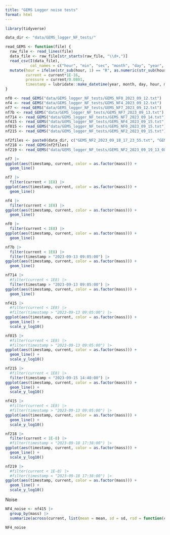 ---
title: "GEMS Logger noise tests"
format: html
---

```{r}
library(tidyverse)

data_dir <- "data/GEMS_logger_NF_tests/"
```

```{r}
read_GEMS <- function(file) {
  raw_file <- read_lines(file)
  data_file <- raw_file[str_starts(raw_file, "\\d+,")]
  read_csv(I(data_file),
           col_names = c("hour", "min", "sec", "month", "day", "year", "mass", "current")) |> 
  mutate(hour = ifelse(str_sub(hour, 1) == "R", as.numeric(str_sub(hour, 3)), hour),
         current = current*1E-16,
         pressure = current/0.0801,
         timestamp = lubridate::make_datetime(year, month, day, hour, min, sec, tz = "America/New_York"))
}
```


```{r}
nf0 <- read_GEMS("data/GEMS_logger_NF_tests/GEMS_NF0_2023_09_12.txt")
nf4 <- read_GEMS("data/GEMS_logger_NF_tests/GEMS_NF4_2023_09_12.txt")
nf7 <- read_GEMS("data/GEMS_logger_NF_tests/GEMS_NF7_2023_09_12.txt")
nf7b <- read_GEMS("data/GEMS_logger_NF_tests/GEMS_NF7_2023_09_13.txt")
nf714 <- read_GEMS("data/GEMS_logger_NF_tests/GEMS_NF7_2023_09_14.txt")
nf415 <- read_GEMS("data/GEMS_logger_NF_tests/GEMS_NF4_2023_09_15.txt")
nf015 <- read_GEMS("data/GEMS_logger_NF_tests/GEMS_NF0_2023_09_15.txt")
nf215 <- read_GEMS("data/GEMS_logger_NF_tests/GEMS_NF2_2023_09_15.txt")

nf2files <- paste0(data_dir, c("GEMS_NF2_2023_09_18_17_23_55.txt", "GEMS_NF2_2023_09_18_23_24_00.txt", "GEMS_NF2_2023_09_19_05_24_03.txt"))
nf218 <- read_GEMS(nf2files)
nf219 <- read_GEMS("data/GEMS_logger_NF_tests/GEMS_NF2_2023_09_19_13_08_27.txt")
```

```{r}
nf7 |> 
ggplot(aes(timestamp, current, color = as.factor(mass))) +
  geom_line()
```

```{r}
nf7 |> 
  filter(current < 1E8) |> 
ggplot(aes(timestamp, current, color = as.factor(mass))) +
  geom_line()
```

```{r}
nf4 |> 
  filter(current < 1E8) |> 
ggplot(aes(timestamp, current, color = as.factor(mass))) +
  geom_line()
```

```{r}
nf0 |> 
  filter(current < 1E8) |> 
ggplot(aes(timestamp, current, color = as.factor(mass))) +
  geom_line()
```

```{r}
nf7b |> 
  filter(current < 1E8) |>
  filter(timestamp > "2023-09-13 09:05:00") |> 
ggplot(aes(timestamp, current, color = as.factor(mass))) +
  geom_line()
```

```{r}
nf714 |> 
  #filter(current < 1E8) |>
  filter(timestamp > "2023-09-13 09:05:00") |> 
ggplot(aes(timestamp, current, color = as.factor(mass))) +
  geom_line()
```

```{r}
nf415 |> 
  #filter(current < 1E8) |>
  #filter(timestamp > "2023-09-13 09:05:00") |> 
ggplot(aes(timestamp, current, color = as.factor(mass))) +
  geom_line() +
  scale_y_log10()
```

```{r}
nf015 |> 
  #filter(current < 1E8) |>
  #filter(timestamp > "2023-09-13 09:05:00") |> 
ggplot(aes(timestamp, current, color = as.factor(mass))) +
  geom_line() +
  scale_y_log10()
```

```{r}
nf215 |> 
  #filter(current < 1E8) |>
  filter(timestamp < "2023-09-15 14:40:00") |> 
ggplot(aes(timestamp, current, color = as.factor(mass))) +
  geom_line() +
  scale_y_log10()
```

```{r}
nf415 |> 
  #filter(current < 1E8) |>
  #filter(timestamp > "2023-09-13 09:05:00") |> 
ggplot(aes(timestamp, current, color = as.factor(mass))) +
  geom_line() +
  scale_y_log10()
```


```{r}
nf218 |> 
  filter(current < 1E-8) |>
  #filter(timestamp < "2023-09-18 17:38:00") |> 
ggplot(aes(timestamp, current, color = as.factor(mass))) +
  geom_line() +
  scale_y_log10()
```

```{r}
nf219 |> 
  #filter(current < 1E-8) |>
  #filter(timestamp < "2023-09-18 17:38:00") |> 
ggplot(aes(timestamp, current, color = as.factor(mass))) +
  geom_line() +
  scale_y_log10()
```
Noise 

```{r}
NF4_noise <- nf415 |> 
  group_by(mass) |> 
  summarize(across(current, list(mean = mean, sd = sd, rsd = function(current) sd(current) / mean(current))))

NF4_noise
```

